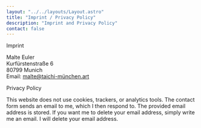 ```yaml
---
layout: "../../layouts/Layout.astro"
title: "Imprint / Privacy Policy"
description: "Imprint and Privacy Policy"
contact: false
---
```


<CurvedHeadline tag="h2" type="slope" direction="L2R" offset="-35" class="top-[30px] sm:top-[100px]  fill-lazuli">Imprint</CurvedHeadline>

Malte Euler<br />
Kurfürstenstraße 6<br />
80799 Munich<br />
Email: malte@taichi-münchen.art<br />

<CurvedHeadline tag="h2" type="smile" direction="R2L" offset="50" class="top-[0px] sm:top-[0px]  fill-lazuli">Privacy Policy</CurvedHeadline>

This website does not use cookies, trackers, or analytics tools. The contact form sends an email to me, which I then respond to. The provided email address is stored. If you want me to delete your email address, simply write me an email. I will delete your email address.